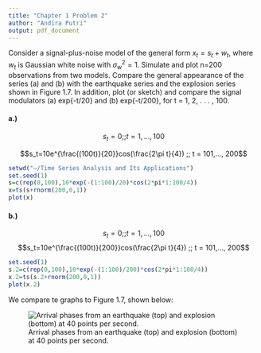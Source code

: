 ---
title: "Chapter 1 Problem 2"
author: "Andira Putri"
output: pdf_document
---

Consider a signal-plus-noise model of the general form $x_t = s_t + w_t$, where $w_t$ is Gaussian white noise with $\sigma^2_{w}=1$. Simulate and plot n=200 observations from two models. Compare the general appearance of the series (a) and (b) with the earthquake series and the explosion series shown in Figure 1.7. In addition, plot (or sketch) and compare the signal modulators (a) exp{-t/20} and (b) exp{-t/200}, for t = 1, 2, . . . , 100.

#### a.)

$$s_t = 0 ;; t = 1,..., 100$$ 

$$s_t=10e^{\frac{(100t)}{20}}cos(\frac{2\pi t}{4}) ;; t = 101,..., 200$$

```{r}
setwd("~/Time Series Analysis and Its Applications")
set.seed(1)
s=c(rep(0,100),10*exp(-(1:100)/20)*cos(2*pi*1:100/4))
x=ts(s+rnorm(200,0,1))
plot(x)
```

#### b.)

$$s_t = 0 ;; t = 1,..., 100$$ $$s_t=10e^{\frac{(100t)}{200}}cos(\frac{2\pi t}{4}) ;; t = 101,..., 200$$

```{r}
set.seed(1)
s.2=c(rep(0,100),10*exp(-(1:100)/200)*cos(2*pi*1:100/4))
x.2=ts(s.2+rnorm(200,0,1))
plot(x.2)
```

We compare te graphs to Figure 1.7, shown below:

![Arrival phases from an earthquake (top) and explosion (bottom) at 40 points per second.](earthquakeExplosion.png)